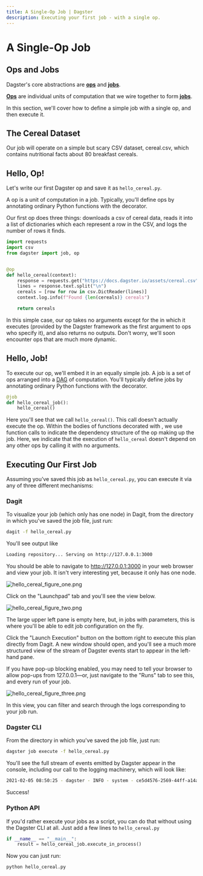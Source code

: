 ```yaml
---
title: A Single-Op Job | Dagster
description: Executing your first job - with a single op.
---
```


# A Single-Op Job

<CodeReferenceLink filePath="examples/docs_snippets/docs_snippets/intro_tutorial/basics/single_solid_pipeline/" />

## Ops and Jobs

Dagster's core abstractions are **[ops](/concepts/solids-pipelines/solids)** and **[jobs](/concepts/solids-pipelines/pipelines)**.

**[Ops](/concepts/solids-pipelines/solids)** are individual units of computation that we wire together to form **[jobs](/concepts/solids-pipelines/pipelines)**.

In this section, we'll cover how to define a simple job with a single op, and then execute it.

## The Cereal Dataset

Our job will operate on a simple but scary CSV dataset, cereal.csv, which contains nutritional facts about 80 breakfast cereals.

## Hello, Op!

Let's write our first Dagster op and save it as `hello_cereal.py`.

A op is a unit of computation in a job. Typically, you'll define ops by annotating ordinary Python functions with the <PyObject module="dagster" object="op" displayText="@op" /> decorator.

Our first op does three things: downloads a csv of cereal data, reads it into a list of dictionaries which each represent a row in the CSV, and logs the number of rows it finds.

```python file=/intro_tutorial/basics/single_solid_pipeline/hello_cereal.py startafter=start_solid_marker endbefore=end_solid_marker
import requests
import csv
from dagster import job, op


@op
def hello_cereal(context):
    response = requests.get("https://docs.dagster.io/assets/cereal.csv")
    lines = response.text.split("\n")
    cereals = [row for row in csv.DictReader(lines)]
    context.log.info(f"Found {len(cereals)} cereals")

    return cereals
```

In this simple case, our op takes no arguments except for the <PyObject module="dagster"
object="OpExecutionContext" displayText="context" /> in which it executes (provided by the Dagster framework as the first argument to ops who specify it), and also returns no outputs. Don't worry, we'll soon encounter ops that are much more dynamic.

## Hello, Job!

To execute our op, we'll embed it in an equally simple job. A job is a set of ops arranged into a [DAG](https://en.wikipedia.org/wiki/Directed_acyclic_graph) of computation. You'll typically define jobs by annotating ordinary Python functions with the <PyObject
module="dagster" object="job" displayText="@job" /> decorator.

```python file=/intro_tutorial/basics/single_solid_pipeline/hello_cereal.py startafter=start_pipeline_marker endbefore=end_pipeline_marker
@job
def hello_cereal_job():
    hello_cereal()
```

Here you'll see that we call `hello_cereal()`. This call doesn't actually execute the op. Within the bodies of functions decorated with <PyObject module="dagster" object="job"
displayText="@job" />, we use function calls to indicate the dependency structure of the op making up the job. Here, we indicate that the execution of `hello_cereal` doesn't depend on any other ops by calling it with no arguments.

## Executing Our First Job

Assuming you’ve saved this job as `hello_cereal.py`, you can execute it via any of three different mechanisms:

### Dagit

To visualize your job (which only has one node) in Dagit, from the directory in which you've saved the job file, just run:

```bash
dagit -f hello_cereal.py
```

You'll see output like

```bash
Loading repository... Serving on http://127.0.0.1:3000
```

You should be able to navigate to <http://127.0.0.1:3000> in your web browser and view your job. It isn't very interesting yet, because it only has one node.

<Image
alt="hello_cereal_figure_one.png"
src="/images/tutorial/hello_cereal_figure_one.png"
width={1680}
height={946}
/>

Click on the "Launchpad" tab and you'll see the view below.

<Image
alt="hello_cereal_figure_two.png"
src="/images/tutorial/hello_cereal_figure_two.png"
width={1680}
height={946}
/>

The large upper left pane is empty here, but, in jobs with parameters, this is where you'll be able to edit job configuration on the fly.

Click the "Launch Execution" button on the bottom right to execute this plan directly from Dagit. A new window should open, and you'll see a much more structured view of the stream of Dagster events start to appear in the left-hand pane.

If you have pop-up blocking enabled, you may need to tell your browser to allow pop-ups from 127.0.0.1—or, just navigate to the "Runs" tab to see this, and every run of your job.

<Image
alt="hello_cereal_figure_three.png"
src="/images/tutorial/hello_cereal_figure_three.png"
width={1680}
height={946}
/>

In this view, you can filter and search through the logs corresponding to your job run.

### Dagster CLI

From the directory in which you've saved the job file, just run:

```bash
dagster job execute -f hello_cereal.py
```

You'll see the full stream of events emitted by Dagster appear in the console, including our call to the logging machinery, which will look like:

```bash
2021-02-05 08:50:25 - dagster - INFO - system - ce5d4576-2569-44ff-a14a-51010eea5329 - hello_cereal - Found 77 cereals
```

Success!

### Python API

If you'd rather execute your jobs as a script, you can do that without using the Dagster CLI at all. Just add a few lines to `hello_cereal.py`

```python file=/intro_tutorial/basics/single_solid_pipeline/hello_cereal.py startafter=start_execute_marker endbefore=end_execute_marker
if __name__ == "__main__":
    result = hello_cereal_job.execute_in_process()
```

Now you can just run:

```bash
python hello_cereal.py
```
